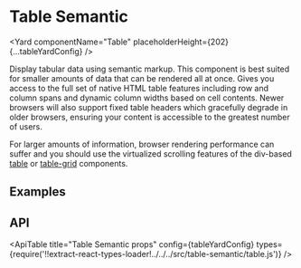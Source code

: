 <!--
Copyright (c) 2018-2020 Uber Technologies, Inc.

This source code is licensed under the MIT license found in the
LICENSE file in the root directory of this source tree.
-->






# Table Semantic

<Yard componentName="Table" placeholderHeight={202} {...tableYardConfig} />

Display tabular data using semantic markup. This component is best suited for
smaller amounts of data that can be rendered all at once. Gives you access to
the full set of native HTML table features including row and column spans and
dynamic column widths based on cell contents. Newer browsers will also support
fixed table headers which gracefully degrade in older browsers, ensuring your
content is accessible to the greatest number of users.

For larger amounts of information, browser rendering performance can suffer and
you should use the virtualized scrolling features of the div-based
[table](/components/table) or [table-grid](/components/table-grid) components.

## Examples

<Example title="Table basic usage" path="table-semantic/basic.js">
  <Basic />
</Example>

<Example title="Table with scrolling contents" path="table-semantic/scroll.js">
  <Scroll />
</Example>

<Example title="Table Builder" path="table-semantic/builder.js">
  <Builder />
</Example>

<Example title="Table Builder with sorting" path="table-semantic/sortable.js">
  <Sortable />
</Example>

<Example title="Table Builder with toggles" path="table-semantic/toggleable.js">
  <Toggleable />
</Example>

<Example title="Table custom with merged cells" path="table-semantic/span.js">
  <Span />
</Example>

## API

<ApiTable
  title="Table Semantic props"
  config={tableYardConfig}
  types={require('!!extract-react-types-loader!../../../src/table-semantic/table.js')}
/>

<Exports
  component={TableSemanticExports}
  title="Table Semantic exports"
  path="baseui/table-semantic"
/>

